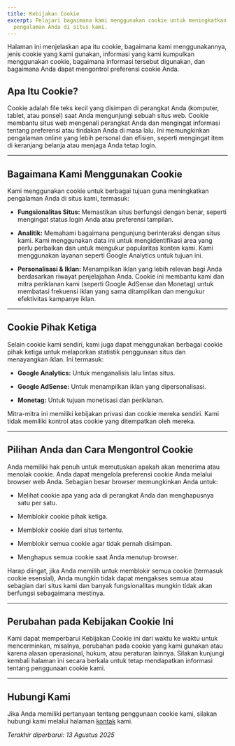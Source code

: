 ```yaml
---
title: Kebijakan Cookie
excerpt: Pelajari bagaimana kami menggunakan cookie untuk meningkatkan
  pengalaman Anda di situs kami.
---
```

Halaman ini menjelaskan apa itu cookie, bagaimana kami menggunakannya, jenis cookie yang kami gunakan, informasi yang kami kumpulkan menggunakan cookie, bagaimana informasi tersebut digunakan, dan bagaimana Anda dapat mengontrol preferensi cookie Anda.

## Apa Itu Cookie?

Cookie adalah file teks kecil yang disimpan di perangkat Anda (komputer, tablet, atau ponsel) saat Anda mengunjungi sebuah situs web. Cookie membantu situs web mengenali perangkat Anda dan mengingat informasi tentang preferensi atau tindakan Anda di masa lalu. Ini memungkinkan pengalaman online yang lebih personal dan efisien, seperti mengingat item di keranjang belanja atau menjaga Anda tetap login.

* * *

## Bagaimana Kami Menggunakan Cookie

Kami menggunakan cookie untuk berbagai tujuan guna meningkatkan pengalaman Anda di situs kami, termasuk:

*   **Fungsionalitas Situs:** Memastikan situs berfungsi dengan benar, seperti mengingat status login Anda atau preferensi tampilan.
    
*   **Analitik:** Memahami bagaimana pengunjung berinteraksi dengan situs kami. Kami menggunakan data ini untuk mengidentifikasi area yang perlu perbaikan dan untuk mengukur popularitas konten kami. Kami menggunakan layanan seperti Google Analytics untuk tujuan ini.
    
*   **Personalisasi & Iklan:** Menampilkan iklan yang lebih relevan bagi Anda berdasarkan riwayat penjelajahan Anda. Cookie ini membantu kami dan mitra periklanan kami (seperti Google AdSense dan Monetag) untuk membatasi frekuensi iklan yang sama ditampilkan dan mengukur efektivitas kampanye iklan.
    

* * *

## Cookie Pihak Ketiga

Selain cookie kami sendiri, kami juga dapat menggunakan berbagai cookie pihak ketiga untuk melaporkan statistik penggunaan situs dan menayangkan iklan. Ini termasuk:

*   **Google Analytics:** Untuk menganalisis lalu lintas situs.
    
*   **Google AdSense:** Untuk menampilkan iklan yang dipersonalisasi.
    
*   **Monetag:** Untuk tujuan monetisasi dan periklanan.
    

Mitra-mitra ini memiliki kebijakan privasi dan cookie mereka sendiri. Kami tidak memiliki kontrol atas cookie yang ditempatkan oleh mereka.

* * *

## Pilihan Anda dan Cara Mengontrol Cookie

Anda memiliki hak penuh untuk memutuskan apakah akan menerima atau menolak cookie. Anda dapat mengelola preferensi cookie Anda melalui browser web Anda. Sebagian besar browser memungkinkan Anda untuk:

*   Melihat cookie apa yang ada di perangkat Anda dan menghapusnya satu per satu.
    
*   Memblokir cookie pihak ketiga.
    
*   Memblokir cookie dari situs tertentu.
    
*   Memblokir semua cookie agar tidak pernah disimpan.
    
*   Menghapus semua cookie saat Anda menutup browser.
    

Harap diingat, jika Anda memilih untuk memblokir semua cookie (termasuk cookie esensial), Anda mungkin tidak dapat mengakses semua atau sebagian dari situs kami dan banyak fungsionalitas mungkin tidak akan berfungsi sebagaimana mestinya.

* * *

## Perubahan pada Kebijakan Cookie Ini

Kami dapat memperbarui Kebijakan Cookie ini dari waktu ke waktu untuk mencerminkan, misalnya, perubahan pada cookie yang kami gunakan atau karena alasan operasional, hukum, atau peraturan lainnya. Silakan kunjungi kembali halaman ini secara berkala untuk tetap mendapatkan informasi tentang penggunaan cookie kami.

* * *

## Hubungi Kami

Jika Anda memiliki pertanyaan tentang penggunaan cookie kami, silakan hubungi kami melalui halaman [kontak](/kontak) kami.

_Terakhir diperbarui: 13 Agustus 2025_